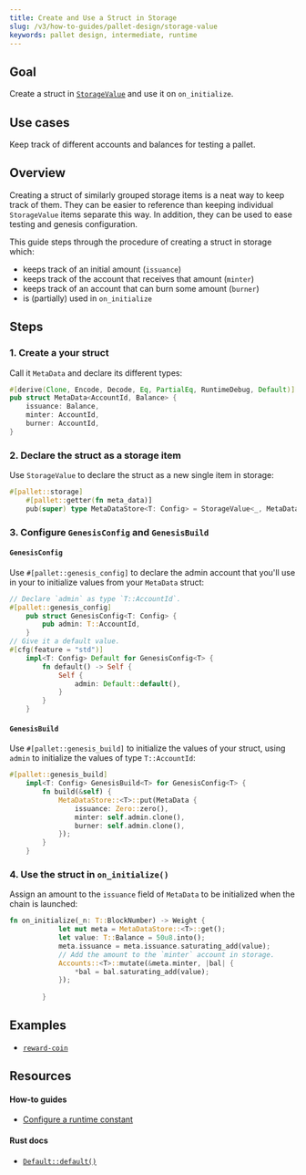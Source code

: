 ```yaml
---
title: Create and Use a Struct in Storage
slug: /v3/how-to-guides/pallet-design/storage-value
keywords: pallet design, intermediate, runtime
---
```


## Goal

Create a struct in [`StorageValue`][storagevalue-rustdocs] and use it on `on_initialize`.

## Use cases

Keep track of different accounts and balances for testing a pallet.

## Overview

Creating a struct of similarly grouped storage items is a neat way to keep track of them. 
They can be easier to reference than keeping individual `StorageValue` items separate this way. 
In addition, they can be used to ease testing and genesis configuration. 

This guide steps through the procedure of creating a struct in storage which:
- keeps track of an initial amount (`issuance`)
- keeps track of the account that receives that amount (`minter`)
- keeps track of an account that can burn some amount (`burner`)
- is (partially) used in `on_initialize`

## Steps

### 1. Create a your struct 

Call it `MetaData` and declare its different types: 

```rust
#[derive(Clone, Encode, Decode, Eq, PartialEq, RuntimeDebug, Default)]
pub struct MetaData<AccountId, Balance> {
	issuance: Balance,
	minter: AccountId,
	burner: AccountId,
}
```

### 2. Declare the struct as a storage item

Use `StorageValue` to declare the struct as a new single item in storage:

```rust
#[pallet::storage]
	#[pallet::getter(fn meta_data)]
	pub(super) type MetaDataStore<T: Config> = StorageValue<_, MetaData<T::AccountId, T::Balance>, ValueQuery>;
```

### 3. Configure `GenesisConfig` and `GenesisBuild`

#### `GenesisConfig`

Use `#[pallet::genesis_config]` to declare the admin account that you'll use in your to 
initialize values from your `MetaData` struct:

```rust
// Declare `admin` as type `T::AccountId`.
#[pallet::genesis_config]
	pub struct GenesisConfig<T: Config> {
		pub admin: T::AccountId,
	}
// Give it a default value.
#[cfg(feature = "std")]
	impl<T: Config> Default for GenesisConfig<T> {
		fn default() -> Self {
			Self {
				admin: Default::default(),
			}
		}
	}
```

#### `GenesisBuild`

Use `#[pallet::genesis_build]` to initialize the values of your struct, using `admin` to initialize the values
of type `T::AccountId`:   

```rust
#[pallet::genesis_build]
	impl<T: Config> GenesisBuild<T> for GenesisConfig<T> {
		fn build(&self) {
			MetaDataStore::<T>::put(MetaData {
				issuance: Zero::zero(),
				minter: self.admin.clone(),
				burner: self.admin.clone(),
			});
		}
	}
```

### 4. Use the struct in `on_initialize()`

Assign an amount to the `issuance` field of `MetaData` to be initialized when the chain is launched:

```rust
fn on_initialize(_n: T::BlockNumber) -> Weight {
			let mut meta = MetaDataStore::<T>::get();
			let value: T::Balance = 50u8.into();
			meta.issuance = meta.issuance.saturating_add(value);
            // Add the amount to the `minter` account in storage.
			Accounts::<T>::mutate(&meta.minter, |bal| {
				*bal = bal.saturating_add(value);
			});
			
		}
```

## Examples

- [`reward-coin`](https://github.com/sacha-l/substrate-how-to-guides/blob/dc3e1d6c79198558f465fbbdbbda03a4237eacf3/how-to-substrate/example-code/template-node/pallets/reward-coin/src/lib.rs#L24-L28)

## Resources
#### How-to guides
- [Configure a runtime constant](../basics/configurable-constants)

#### Rust docs
- [`Default::default()`](https://substrate.dev/rustdocs/v3.0.0/sp_std/default/trait.Default.html)

[storagevalue-rustdocs]: https://crates.parity.io/frame_support/storage/trait.StorageValue.html
